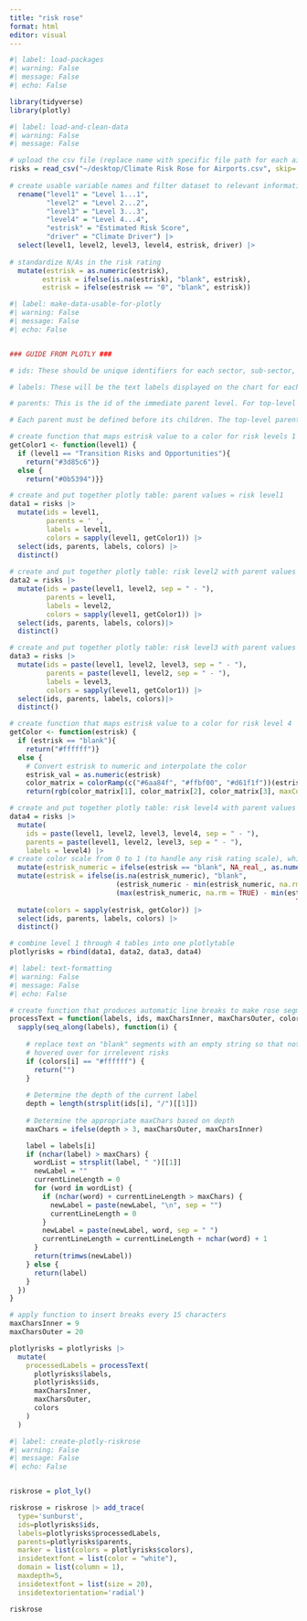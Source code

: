 ```yaml
---
title: "risk rose"
format: html
editor: visual
---
```


```r
#| label: load-packages
#| warning: False
#| message: False
#| echo: False

library(tidyverse)
library(plotly)
```

```r
#| label: load-and-clean-data
#| warning: False
#| message: False

# upload the csv file (replace name with specific file path for each airport's table)
risks = read_csv("~/desktop/Climate Risk Rose for Airports.csv", skip= 3) |>
  
# create usable variable names and filter dataset to relevant information    
  rename("level1" = "Level 1...1",
         "level2" = "Level 2...2", 
         "level3" = "Level 3...3",
         "level4" = "Level 4...4",
         "estrisk" = "Estimated Risk Score", 
         "driver" = "Climate Driver") |>
  select(level1, level2, level3, level4, estrisk, driver) |>
  
# standardize N/As in the risk rating 
  mutate(estrisk = as.numeric(estrisk),
        estrisk = ifelse(is.na(estrisk), "blank", estrisk),
        estrisk = ifelse(estrisk == "0", "blank", estrisk)) 
```

```r
#| label: make-data-usable-for-plotly
#| warning: False
#| message: False
#| echo: False


### GUIDE FROM PLOTLY ###

# ids: These should be unique identifiers for each sector, sub-sector, and individual component of your chart. In the case of a 4-ring chart, each id will correspond to an entry in the fourth ring, with unique concatenations of the previous levels.

# labels: These will be the text labels displayed on the chart for each id.

# parents: This is the id of the immediate parent level. For top-level entries, this will be blank.

# Each parent must be defined before its children. The top-level parent should have no parent id (it can be an empty string)

# create function that maps estrisk value to a color for risk levels 1 through 3
getColor1 <- function(level1) {
  if (level1 == "Transition Risks and Opportunities"){
    return("#3d85c6")}
  else {
    return("#0b5394")}}

# create and put together plotly table: parent values = risk level1
data1 = risks |> 
  mutate(ids = level1,
         parents = ' ',
         labels = level1,
         colors = sapply(level1, getColor1)) |>
  select(ids, parents, labels, colors) |>
  distinct()
  
# create and put together plotly table: risk level2 with parent values level 1
data2 = risks |> 
  mutate(ids = paste(level1, level2, sep = " - "),
         parents = level1,
         labels = level2,
         colors = sapply(level1, getColor1)) |>
  select(ids, parents, labels, colors)|>
  distinct()

# create and put together plotly table: risk level3 with parent values level1 - level2
data3 = risks |> 
  mutate(ids = paste(level1, level2, level3, sep = " - "),
         parents = paste(level1, level2, sep = " - "),
         labels = level3,
         colors = sapply(level1, getColor1)) |>
  select(ids, parents, labels, colors)|>
  distinct()

# create function that maps estrisk value to a color for risk level 4
getColor <- function(estrisk) {
  if (estrisk == "blank"){
    return("#ffffff")}
  else {
    # Convert estrisk to numeric and interpolate the color
    estrisk_val = as.numeric(estrisk)
    color_matrix = colorRamp(c("#6aa84f", "#ffbf00", "#d61f1f"))(estrisk_val)
    return(rgb(color_matrix[1], color_matrix[2], color_matrix[3], maxColorValue = 255))}}

# create and put together plotly table: risk level4 with parent values level1 - level2 - level3
data4 = risks |>
  mutate(
    ids = paste(level1, level2, level3, level4, sep = " - "),
    parents = paste(level1, level2, level3, sep = " - "),
    labels = level4) |>
# create color scale from 0 to 1 (to handle any risk rating scale), while keeping blank values separate 
  mutate(estrisk_numeric = ifelse(estrisk == "blank", NA_real_, as.numeric(estrisk))) |>
  mutate(estrisk = ifelse(is.na(estrisk_numeric), "blank", 
                          (estrisk_numeric - min(estrisk_numeric, na.rm = TRUE)) / 
                          (max(estrisk_numeric, na.rm = TRUE) - min(estrisk_numeric, na.rm = 
                                                                      TRUE)))) |>
  mutate(colors = sapply(estrisk, getColor)) |>
  select(ids, parents, labels, colors) |> 
  distinct() 

# combine level 1 through 4 tables into one plotlytable 
plotlyrisks = rbind(data1, data2, data3, data4) 

```

```r
#| label: text-formatting
#| warning: False
#| message: False
#| echo: False

# create function that produces automatic line breaks to make rose segments more readable 
processText = function(labels, ids, maxCharsInner, maxCharsOuter, colors) {
  sapply(seq_along(labels), function(i) {
    
    # replace text on "blank" segments with an empty string so that nothing is revealed when 
    # hovered over for irrelevent risks 
    if (colors[i] == "#ffffff") {
      return("")
    }
    
    # Determine the depth of the current label
    depth = length(strsplit(ids[i], "/")[[1]]) 
    
    # Determine the appropriate maxChars based on depth
    maxChars = ifelse(depth > 3, maxCharsOuter, maxCharsInner)

    label = labels[i]
    if (nchar(label) > maxChars) {
      wordList = strsplit(label, " ")[[1]]
      newLabel = ""
      currentLineLength = 0
      for (word in wordList) {
        if (nchar(word) + currentLineLength > maxChars) {
          newLabel = paste(newLabel, "\n", sep = "")
          currentLineLength = 0
        }
        newLabel = paste(newLabel, word, sep = " ")
        currentLineLength = currentLineLength + nchar(word) + 1
      }
      return(trimws(newLabel))
    } else {
      return(label)
    }
  })
}

# apply function to insert breaks every 15 characters
maxCharsInner = 9
maxCharsOuter = 20

plotlyrisks = plotlyrisks |>
  mutate(
    processedLabels = processText(
      plotlyrisks$labels,
      plotlyrisks$ids,
      maxCharsInner,
      maxCharsOuter, 
      colors
    )
  )


```

```r
#| label: create-plotly-riskrose
#| warning: False
#| message: False
#| echo: False


riskrose = plot_ly()

riskrose = riskrose |> add_trace(
  type='sunburst',
  ids=plotlyrisks$ids,
  labels=plotlyrisks$processedLabels,
  parents=plotlyrisks$parents,
  marker = list(colors = plotlyrisks$colors),
  insidetextfont = list(color = "white"),
  domain = list(column = 1),
  maxdepth=5,
  insidetextfont = list(size = 20),
  insidetextorientation='radial')

riskrose
```
